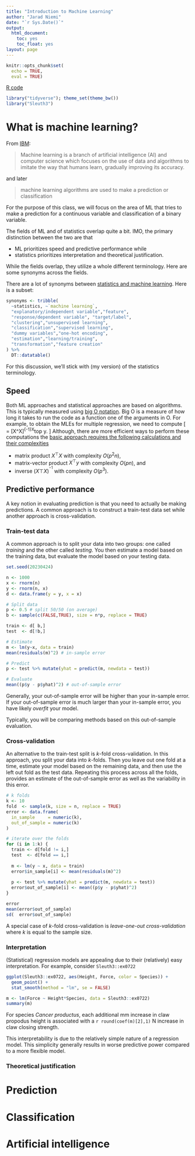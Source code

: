 ```yaml
---
title: "Introduction to Machine Learning"
author: "Jarad Niemi"
date: "`r Sys.Date()`"
output:
  html_document:
    toc: yes
    toc_float: yes
layout: page
---
```


```r
knitr::opts_chunk$set(
  echo = TRUE, 
  eval = TRUE)
```

[R code](27-intro_to_ml.R)

```r
library("tidyverse"); theme_set(theme_bw())
library("Sleuth3")
```

# What is machine learning?

From [IBM](https://www.ibm.com/topics/machine-learning):

> Machine learning is a branch of artificial intelligence (AI) and computer science which focuses on the use of data and algorithms to imitate the way that humans learn, gradually improving its accuracy.

and later

> machine learning algorithms are used to make a prediction or classification

For the purpose of this class, 
we will focus on the area of ML that tries to make a prediction for a 
continuous variable and classification of a binary variable. 

The fields of ML and of statistics overlap quite a bit.
IMO, the primary distinction between the two are that 

- ML prioritizes speed and predictive performance while
- statistics prioritizes interpretation and theoretical justification. 

While the fields overlap, 
they utilize a whole different terminology.
Here are some synonyms across the fields.




There are a lot of synonyms between 
[statistics and machine learning](http://www.john-ros.com/translator/).
Here is a subset:

```r
synonyms <- tribble(
  ~statistics, ~`machine learning`,
  "explanatory/independent variable","feature",
  "response/dependent variable", "target/label",
  "clustering","unsupervised learning",
  "classification","supervised learning",
  "dummy variables","one-hot encoding",
  "estimation","learning/training",
  "transformation","feature creation"
) %>%
  DT::datatable()
```

For this discussion, we'll stick with (my version) of the statistics 
terminology. 

## Speed

Both ML approaches and statistical approaches are based on algorithms. 
This is typically measured using [
big O notation](https://en.wikipedia.org/wiki/Big_O_notation).
Big O is a measure of how long it takes to run the code as a function one of
the arguments in O. 
For example, to obtain the MLEs for multiple regression, 
we need to compute 
\[ 
\beta\beta = [X^\top X]^{-1}X^top y.
\]
Although, there are more efficient ways to perform these computations the 
[basic approach requires the following calculations and their complexities](https://datascience.stackexchange.com/questions/35804/what-is-the-time-complexity-of-linear-regression)

- matrix product $X^\top X$ with complexity $O(p^2n)$,
- matrix-vector product $X^\top y$ with complexity $O(pn)$, and
- inverse $(X\top X)^^{-1}$ with complexity $O(p^3)$.


## Predictive performance

A key notion in evaluating prediction is that you need to actually be making 
predictions. 
A common approach is to construct a train-test data set while another 
approach is cross-validation. 

### Train-test data

A common approach is to split your data into two groups:
one called _training_ and the other called _testing_. 
You then estimate a model based on the training data, 
but evaluate the model based on your testing data. 

```r
set.seed(20230424)

n <- 1000
x <- rnorm(n)
y <- rnorm(n, x)
d <- data.frame(y = y, x = x)

# Split data
p <- 0.5 # split 50/50 (on average)
b <- sample(c(FALSE,TRUE), size = n*p, replace = TRUE)

train <- d[ b,]
test  <- d[!b,]

# Estimate
m <- lm(y~x, data = train)
mean(residuals(m)^2) # in-sample error

# Predict
p <- test %>% mutate(yhat = predict(m, newdata = test))

# Evaluate
mean((p$y - p$yhat)^2) # out-of-sample error
```

Generally, your out-of-sample error will be higher than your in-sample error. 
If your out-of-sample error is much larger than your in-sample error,
you have likely _overfit_ your model. 

Typically, you will be comparing methods based on this out-of-sample evaluation.

### Cross-validation

An alternative to the train-test split is $k$-fold cross-validation.
In this approach, you split your data into $k$-folds. 
Then you leave out one fold at a time, estimate your model based on the 
remaining data, and then use the left out fold as the test data. 
Repeating this process across all the folds, provides an estimate of the 
out-of-sample error as well as the variability in this error. 

```r
# k folds
k <- 10
fold  <- sample(k, size = n, replace = TRUE)
error <- data.frame(
  in_sample     = numeric(k),
  out_of_sample = numeric(k)
)

# iterate over the folds
for (i in 1:k) {
  train <- d[fold != i,]
  test  <- d[fold == i,]
  
  m <- lm(y ~ x, data = train)
  error$in_sample[i] <- mean(residuals(m)^2)
  
  p <- test %>% mutate(yhat = predict(m, newdata = test))
  error$out_of_sample[i] <- mean((p$y - p$yhat)^2) 
}

error
mean(error$out_of_sample)
sd(  error$out_of_sample) 
```

A special case of $k$-fold cross-validation is 
_leave-one-out cross-validation_ where $k$ is equal to the sample size. 



### Interpretation

(Statistical) regression models are appealing due to their (relatively) easy 
interpretation. 
For example, consider `Sleuth3::ex0722`

```r
ggplot(Sleuth3::ex0722, aes(Height, Force, color = Species)) + 
  geom_point() + 
  stat_smooth(method = "lm", se = FALSE)
```

```r
m <- lm(Force ~ Height*Species, data = Sleuth3::ex0722)
summary(m)
```

For species _Cancer productus_, each additional mm increase in claw propodus height
is associated with a `r round(coef(m)[2],1)` N increase in claw closing strength. 

This interpretability is due to the relatively simple nature of a regression
model. 
This simplicity generally results in worse predictive power compared to a more
flexible model. 


### Theoretical justification





# Prediction





# Classification

# Artificial intelligence



